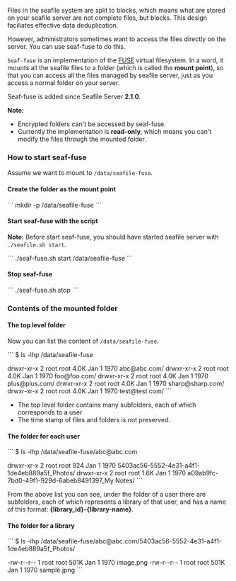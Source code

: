 Files in the seafile system are split to blocks, which means what are stored on your seafile server are not complete files, but blocks. This design faciliates effective data deduplication.

However, administrators sometimes want to access the files directly on the server. You can use seaf-fuse to do this.

<code>Seaf-fuse</code> is an implementation of the [http://fuse.sourceforge.net FUSE] virtual filesystem. In a word, it mounts all the seafile files to a folder (which is called the '''mount point'''), so that you can access all the files managed by seafile server, just as you access a normal folder on your server.

Seaf-fuse is added since Seafile Server '''2.1.0'''.

'''Note:'''
* Encrypted folders can't be accessed by seaf-fuse.
* Currently the implementation is '''read-only''', which means you can't modify the files through the mounted folder.

=== How to start seaf-fuse ===

Assume we want to mount to <code>/data/seafile-fuse</code>.

==== Create the folder as the mount point ====

```
mkdir -p /data/seafile-fuse
```

==== Start seaf-fuse with the script ====

'''Note:''' Before start seaf-fuse, you should have started seafile server with <code>./seafile.sh start</code>.

```
./seaf-fuse.sh start /data/seafile-fuse
```

==== Stop seaf-fuse ====

```
./seaf-fuse.sh stop
```

=== Contents of the mounted folder ===

==== The top level folder ====

Now you can list the content of <code>/data/seafile-fuse</code>.

```
$ ls -lhp /data/seafile-fuse

drwxr-xr-x 2 root root 4.0K Jan  1  1970 abc@abc.com/
drwxr-xr-x 2 root root 4.0K Jan  1  1970 foo@foo.com/
drwxr-xr-x 2 root root 4.0K Jan  1  1970 plus@plus.com/
drwxr-xr-x 2 root root 4.0K Jan  1  1970 sharp@sharp.com/
drwxr-xr-x 2 root root 4.0K Jan  1  1970 test@test.com/
```

* The top level folder contains many subfolders, each of which corresponds to a user
* The time stamp of files and folders is not preserved.

==== The folder for each user ====

```
$ ls -lhp /data/seafile-fuse/abc@abc.com

drwxr-xr-x 2 root root  924 Jan  1  1970 5403ac56-5552-4e31-a4f1-1de4eb889a5f_Photos/
drwxr-xr-x 2 root root 1.6K Jan  1  1970 a09ab9fc-7bd0-49f1-929d-6abeb8491397_My Notes/
```

From the above list you can see, under the folder of a user there are subfolders, each of which represents a library of that user, and has a name of this format: '''{library_id}-{library-name}'''. 

==== The folder for a library ====

```
$ ls -lhp /data/seafile-fuse/abc@abc.com/5403ac56-5552-4e31-a4f1-1de4eb889a5f_Photos/

-rw-r--r-- 1 root root 501K Jan  1  1970 image.png
-rw-r--r-- 1 root root 501K Jan  1  1970 sample.jpng
```


